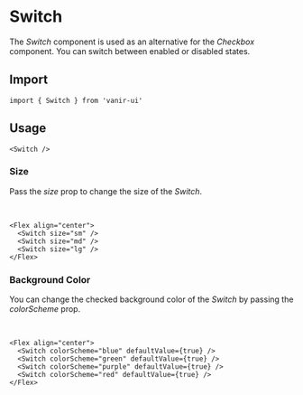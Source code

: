 
# Switch

The _Switch_ component is used as an alternative for the _Checkbox_ component. You can switch between enabled or disabled states.

## Import

```tsx
import { Switch } from 'vanir-ui'
```

## Usage

<Example>
  <Switch />
</Example>

```tsx
<Switch />
```

### Size

Pass the _size_ prop to change the size of the _Switch_.

<br />
<Example>
  <Flex align="center">
    <Switch size="sm" />
    <Switch size="md" />
    <Switch size="lg" />
  </Flex>
</Example>

```tsx
<Flex align="center">
  <Switch size="sm" />
  <Switch size="md" />
  <Switch size="lg" />
</Flex>
```

### Background Color

You can change the checked background color of the _Switch_ by passing the _colorScheme_ prop.

<br />
<Example>
  <Flex align="center">
    <Switch colorScheme="blue" defaultValue={true} />
    <Switch colorScheme="green" defaultValue={true} />
    <Switch colorScheme="purple" defaultValue={true} />
    <Switch colorScheme="red" defaultValue={true} />
  </Flex>
</Example>

```tsx
<Flex align="center">
  <Switch colorScheme="blue" defaultValue={true} />
  <Switch colorScheme="green" defaultValue={true} />
  <Switch colorScheme="purple" defaultValue={true} />
  <Switch colorScheme="red" defaultValue={true} />
</Flex>
```
